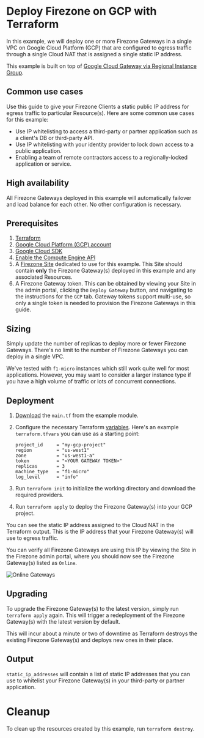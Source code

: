 
# Deploy Firezone on GCP with Terraform

In this example, we will deploy one or more Firezone Gateways in a single VPC on
Google Cloud Platform (GCP) that are configured to egress traffic through a
single Cloud NAT that is assigned a single static IP address.

This example is built on top of
[Google Cloud Gateway via Regional Instance Group](../../../modules/google-cloud/apps/gateway-region-instance-group/).

## Common use cases

Use this guide to give your Firezone Clients a static public IP address for
egress traffic to particular Resource(s). Here are some common use cases for
this example:

- Use IP whitelisting to access a third-party or partner application such as a
  client's DB or third-party API.
- Use IP whitelisting with your identity provider to lock down access to a
  public application.
- Enabling a team of remote contractors access to a regionally-locked
  application or service.

## High availability

All Firezone Gateways deployed in this example will automatically failover and
load balance for each other. No other configuration is necessary.

## Prerequisites

1. [Terraform](https://www.terraform.io/downloads.html)
1. [Google Cloud Platform (GCP) account](https://cloud.google.com/)
1. [Google Cloud SDK](https://cloud.google.com/sdk/docs/install)
1. [Enable the Compute Engine API](https://console.cloud.google.com/flows/enableapi?apiid=compute.googleapis.com)
1. A [Firezone Site](/kb/deploy/sites) dedicated to use for this example. This
   Site should contain **only** the Firezone Gateway(s) deployed in this example
   and any associated Resources.
1. A Firezone Gateway token. This can be obtained by viewing your Site in the
   admin portal, clicking the `Deploy Gateway` button, and navigating to the
   instructions for the `GCP` tab. Gateway tokens support multi-use, so only a
   single token is needed to provision the Firezone Gateways in this guide.

## Sizing

Simply update the number of replicas to deploy more or fewer Firezone Gateways.
There's no limit to the number of Firezone Gateways you can deploy in a single
VPC.

We've tested with `f1-micro` instances which still work quite well for most
applications. However, you may want to consider a larger instance type if you
have a high volume of traffic or lots of concurrent connections.

## Deployment

1. [Download](https://raw.githubusercontent.com/firezone/firezone/main/terraform/examples/google-cloud/nat_gateway/main.tf)
   the `main.tf` from the example module.
1. Configure the necessary Terraform
   [variables](https://developer.hashicorp.com/terraform/language/values/variables).
   Here's an example `terraform.tfvars` you can use as a starting point:

   ```hcl
   project_id     = "my-gcp-project"
   region         = "us-west1"
   zone           = "us-west1-a"
   token          = "<YOUR GATEWAY TOKEN>"
   replicas       = 3
   machine_type   = "f1-micro"
   log_level      = "info"
   ```

1. Run `terraform init` to initialize the working directory and download the
   required providers.
1. Run `terraform apply` to deploy the Firezone Gateway(s) into your GCP
   project.

You can see the static IP address assigned to the Cloud NAT in the Terraform
output. This is the IP address that your Firezone Gateway(s) will use to egress
traffic.

You can verify all Firezone Gateways are using this IP by viewing the Site in
the Firezone admin portal, where you should now see the Firezone Gateway(s)
listed as `Online`.

<Image
  src="/images/kb/automate/terraform/gcp/online-gateways.png"
  alt="Online Gateways"
  width={1200}
  height={1200}
  className="rounded shadow mx-auto"
/>

## Upgrading

To upgrade the Firezone Gateway(s) to the latest version, simply run
`terraform apply` again. This will trigger a redeployment of the Firezone
Gateway(s) with the latest version by default.

This will incur about a minute or two of downtime as Terraform destroys the
existing Firezone Gateway(s) and deploys new ones in their place.

## Output

`static_ip_addresses` will contain a list of static IP addresses that you can
use to whitelist your Firezone Gateway(s) in your third-party or partner
application.

# Cleanup

To clean up the resources created by this example, run `terraform destroy`.
